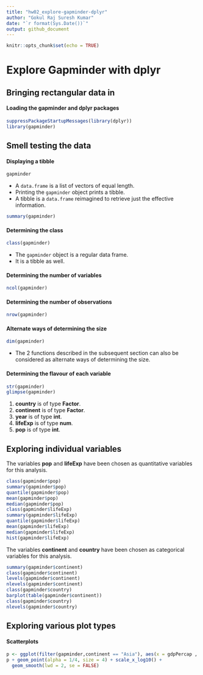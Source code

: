 ```yaml
---
title: "hw02_explore-gapminder-dplyr"
author: "Gokul Raj Suresh Kumar"
date: "`r format(Sys.Date())`"
output: github_document
---
```


```r
knitr::opts_chunk$set(echo = TRUE)
```

# Explore Gapminder with dplyr

## Bringing rectangular data in

#### Loading the gapminder and dplyr packages 

```r
suppressPackageStartupMessages(library(dplyr))
library(gapminder)
```

## Smell testing the data

#### Displaying a tibble
```r
gapminder
```
- A `data.frame` is a list of vectors of equal length. 
- Printing the `gapminder` object prints a tibble. 
- A tibble is a `data.frame` reimagined to retrieve just the effective information.

```r
summary(gapminder)
```


#### Determining the class 

```r
class(gapminder)
```
- The `gapminder` object is a regular data frame.
- It is a tibble as well.

#### Determining the number of variables

```r
ncol(gapminder)
```

#### Determining the number of observations

```r
nrow(gapminder)
```

#### Alternate ways of determining the size

```r
dim(gapminder)
```

- The 2 functions described in the subsequent section can also be considered as alternate ways of determining the size.

#### Determining the flavour of each variable

```r
str(gapminder)
glimpse(gapminder)
```
1. **country** is of type **Factor**.
2. **continent** is of type **Factor**.
3. **year** is of type **int**.
4. **lifeExp** is of type **num**.
5. **pop** is of type **int**.

## Exploring individual variables

The variables **pop** and **lifeExp** have been chosen as quantitative variables for this analysis.

```r
class(gapminder$pop)
summary(gapminder$pop)
quantile(gapminder$pop)
mean(gapminder$pop)
median(gapminder$pop)
class(gapminder$lifeExp)
summary(gapminder$lifeExp)
quantile(gapminder$lifeExp)
mean(gapminder$lifeExp)
median(gapminder$lifeExp)
hist(gapminder$lifeExp)
```

The variables **continent** and **country**  have been chosen as categorical variables for this analysis.

```r
summary(gapminder$continent)
class(gapminder$continent)
levels(gapminder$continent)
nlevels(gapminder$continent)
class(gapminder$country)
barplot(table(gapminder$continent))
class(gapminder$country)
nlevels(gapminder$country)
```


## Exploring various plot types

#### Scatterplots
```r
p <- ggplot(filter(gapminder,continent == "Asia"), aes(x = gdpPercap , y = lifeExp))
p + geom_point(alpha = 1/4, size = 4) + scale_x_log10() + 
  geom_smooth(lwd = 2, se = FALSE)
```

#### 




